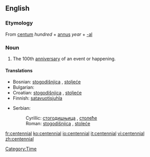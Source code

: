 {{wikipedia}}
==English==

===Etymology===
From {{etyl|la}} [[centum]] ''hundred'' + [[annus]] ''year'' + [[-al]]

===Noun===
{{en-noun}}

# The 100th [[anniversary]] of an event or happening.

====Translations====
{{trans-top|100th anniversary}}
* Bosnian: [[stogodišnjica]] {{f}}, [[stoljeće]] {{n}}
* Bulgarian: {{t|bg|стогодишнина|f}}
* Croatian: [[stogodišnjica]] {{f}}, [[stoljeće]] {{n}}
* Finnish: [[satavuotisjuhla]]
{{trans-mid}}
* Serbian:
*: Cyrillic: [[стогодишњица]] {{f}}, [[столеће]] {{n}}
*: Roman: [[stogodišnjica]] {{f}}, [[stoleće]] {{n}}
{{trans-bottom}}

[[Category:Time]]

[[fr:centennial]]
[[ko:centennial]]
[[io:centennial]]
[[it:centennial]]
[[vi:centennial]]
[[zh:centennial]]